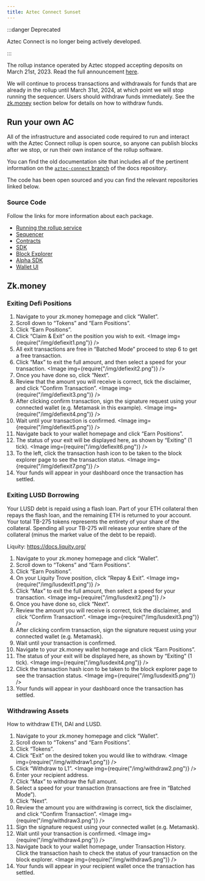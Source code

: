 ```yaml
---
title: Aztec Connect Sunset
---
```



:::danger Deprecated

Aztec Connect is no longer being actively developed.

:::

The rollup instance operated by Aztec stopped accepting deposits on March 21st, 2023. Read the full announcement [here](https://medium.com/aztec-protocol/sunsetting-aztec-connect-a786edce5cae).

We will continue to process transactions and withdrawals for funds that are already in the rollup until March 31st, 2024, at which point we will stop running the sequencer. Users should withdraw funds immediately. See the [zk.money](#zkmoney) section below for details on how to withdraw funds.

## Run your own AC

All of the infrastructure and associated code required to run and interact with the Aztec Connect rollup is open source, so anyone can publish blocks after we stop, or run their own instance of the rollup software.

You can find the old documentation site that includes all of the pertinent information on the [`aztec-connect` branch](https://github.com/AztecProtocol/docs/tree/aztec-connect) of the docs repository.

The code has been open sourced and you can find the relevant repositories linked below.

### Source Code

Follow the links for more information about each package.

- [Running the rollup service](https://github.com/AztecProtocol/aztec-connect/blob/master/yarn-project/README.md)
- [Sequencer](https://github.com/AztecProtocol/aztec-connect/tree/master/yarn-project/falafel)
- [Contracts](https://github.com/AztecProtocol/aztec-connect/tree/master/contracts)
- [SDK](https://github.com/AztecProtocol/aztec-connect/tree/master/yarn-project/sdk)
- [Block Explorer](https://github.com/AztecProtocol/aztec-connect-explorer)
- [Alpha SDK](https://github.com/AztecProtocol/aztec-connect/tree/master/yarn-project/alpha-sdk)
- [Wallet UI](https://github.com/AztecProtocol/wallet-ui)

## Zk.money

### Exiting Defi Positions

1. Navigate to your zk.money homepage and click “Wallet”.
2. Scroll down to “Tokens” and “Earn Positions”.
3. Click “Earn Positions”.
4. Click “Claim & Exit” on the position you wish to exit. <Image img={require("/img/defiexit1.png")} />
5. All exit transactions are free in “Batched Mode” proceed to step 6 to get a free transaction.
6. Click “Max” to exit the full amount, and then select a speed for your transaction. <Image img={require("/img/defiexit2.png")} />
7. Once you have done so, click “Next”.
8. Review that the amount you will receive is correct, tick the disclaimer, and click “Confirm Transaction”. <Image img={require("/img/defiexit3.png")} />
9. After clicking confirm transaction, sign the signature request using your connected wallet (e.g. Metamask in this example). <Image img={require("/img/defiexit4.png")} />
10. Wait until your transaction is confirmed. <Image img={require("/img/defiexit5.png")} />
11. Navigate back to your wallet homepage and click “Earn Positions”.
12. The status of your exit will be displayed here, as shown by “Exiting” (1 tick). <Image img={require("/img/defiexit6.png")} />
13. To the left, click the transaction hash icon to be taken to the block explorer page to see the transaction status. <Image img={require("/img/defiexit7.png")} />
14. Your funds will appear in your dashboard once the transaction has settled.

### Exiting LUSD Borrowing

Your LUSD debt is repaid using a flash loan. Part of your ETH collateral then repays the flash loan, and the remaining ETH is returned to your account. Your total TB-275 tokens represents the entirety of your share of the collateral. Spending all your TB-275 will release your entire share of the collateral (minus the market value of the debt to be repaid).

Liquity: https://docs.liquity.org/

1. Navigate to your zk.money homepage and click “Wallet”.
2. Scroll down to “Tokens” and “Earn Positions”.
3. Click “Earn Positions”.
4. On your Liquity Trove position, click “Repay & Exit”. <Image img={require("/img/lusdexit1.png")} />
5. Click “Max” to exit the full amount, then select a speed for your transaction. <Image img={require("/img/lusdexit2.png")} />
6. Once you have done so, click “Next”.
7. Review the amount you will receive is correct, tick the disclaimer, and click “Confirm Transaction”. <Image img={require("/img/lusdexit3.png")} />
8. After clicking confirm transaction, sign the signature request using your connected wallet (e.g. Metamask).
9. Wait until your transaction is confirmed.
10. Navigate to your zk.money wallet homepage and click “Earn Positions”.
11. The status of your exit will be displayed here, as shown by “Exiting” (1 tick). <Image img={require("/img/lusdexit4.png")} />
12. Click the transaction hash icon to be taken to the block explorer page to see the transaction status. <Image img={require("/img/lusdexit5.png")} />
13. Your funds will appear in your dashboard once the transaction has settled.

### Withdrawing Assets

How to withdraw ETH, DAI and LUSD.

1. Navigate to your zk.money homepage and click “Wallet”.
2. Scroll down to “Tokens” and “Earn Positions”.
3. Click “Tokens”.
4. Click “Exit” on the desired token you would like to withdraw. <Image img={require("/img/withdraw1.png")} />
5. Click “Withdraw to L1”. <Image img={require("/img/withdraw2.png")} />
6. Enter your recipient address.
7. Click “Max” to withdraw the full amount.
8. Select a speed for your transaction (transactions are free in “Batched Mode”).
9. Click “Next”.
10. Review the amount you are withdrawing is correct, tick the disclaimer, and click “Confirm Transaction”. <Image img={require("/img/withdraw3.png")} />
11. Sign the signature request using your connected wallet (e.g. Metamask).
12. Wait until your transaction is confirmed. <Image img={require("/img/withdraw4.png")} />
13. Navigate back to your wallet homepage, under Transaction History. Click the transaction hash to check the status of your transaction on the block explorer. <Image img={require("/img/withdraw5.png")} />
14. Your funds will appear in your recipient wallet once the transaction has settled.
